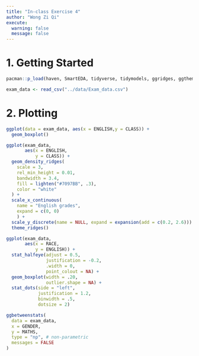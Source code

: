 ```yaml
---
title: "In-class Exercise 4"
author: "Wong Zi Qi"
execute:
  warning: false
  message: false
---
```


# 1. Getting Started

```r
pacman::p_load(haven, SmartEDA, tidyverse, tidymodels, ggridges, ggthemes, colorspace, ggstatsplot, ggdist)
```

```r
exam_data <- read_csv("../data/Exam_data.csv")
```

# 2. Plotting

```r
ggplot(data = exam_data, aes(x = ENGLISH,y = CLASS)) +
  geom_boxplot()
```

```r
ggplot(exam_data, 
       aes(x = ENGLISH, 
           y = CLASS)) +
  geom_density_ridges(
    scale = 3,
    rel_min_height = 0.01,
    bandwidth = 3.4,
    fill = lighten("#7097BB", .3),
    color = "white"
  ) +
  scale_x_continuous(
    name = "English grades",
    expand = c(0, 0)
    ) +
  scale_y_discrete(name = NULL, expand = expansion(add = c(0.2, 2.6))) +
  theme_ridges()
```

```r
ggplot(exam_data,
       aes(x = RACE,
           y = ENGLISH)) +
  stat_halfeye(adjust = 0.5,
               justification = -0.2,
               .width = 0,
               point_colout = NA) +
  geom_boxplot(width = .20,
               outlier.shape = NA) +
  stat_dots(side = "left",
            justification = 1.2,
            binwidth = .5,
            dotsize = 2)
```

```r
ggbetweenstats(
  data = exam_data,
  x = GENDER,
  y = MATHS,
  type = "np", # non-parametric
  messages = FALSE
)
```

